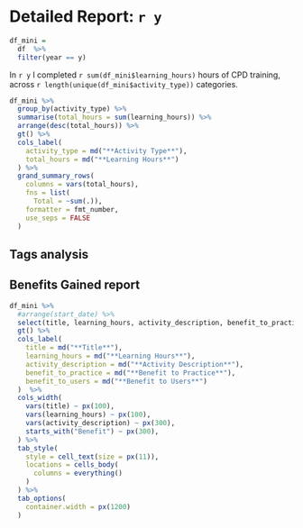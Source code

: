 # Detailed Report: `r y`

```r
df_mini = 
  df  %>% 
  filter(year == y)

```

In `r y` I completed `r sum(df_mini$learning_hours)` hours of CPD training, across `r length(unique(df_mini$activity_type))` categories.


```r
df_mini %>% 
  group_by(activity_type) %>% 
  summarise(total_hours = sum(learning_hours)) %>%
  arrange(desc(total_hours)) %>% 
  gt() %>% 
  cols_label(
    activity_type = md("**Activity Type**"),
    total_hours = md("**Learning Hours**")
  ) %>% 
  grand_summary_rows(
    columns = vars(total_hours),
    fns = list(
      Total = ~sum(.)),
    formatter = fmt_number,
    use_seps = FALSE
  )
```

## Tags analysis


## Benefits Gained report

```r
df_mini %>% 
  #arrange(start_date) %>%
  select(title, learning_hours, activity_description, benefit_to_practice, benefit_to_users) %>% 
  gt() %>% 
  cols_label(
    title = md("**Title**"),
    learning_hours = md("**Learning Hours**"),
    activity_description = md("**Activity Description**"),
    benefit_to_practice = md("**Benefit to Practice**"), 
    benefit_to_users = md("**Benefit to Users**")
  )  %>% 
  cols_width(
    vars(title) ~ px(100),
    vars(learning_hours) ~ px(100),
    vars(activity_description) ~ px(300),
    starts_with("Benefit") ~ px(300),
  ) %>%
  tab_style(
    style = cell_text(size = px(11)),
    locations = cells_body(
      columns = everything()
    )
  ) %>% 
  tab_options(
    container.width = px(1200)
  )
```
